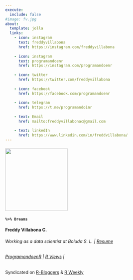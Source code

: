 ```yaml
---
execute:
  include: false
#image: fv.jpg
about:
  template: jolla
  links:
    - icon: instagram
      text: freddyvillabona
      href: https://instagram.com/freddyvillabona
      
    - icon: instagram
      text: programandoenr
      href: https://instagram.com/programandoenr
      
    - icon: twitter
      href: https://twitter.com/freddyvillabona
      
    - icon: facebook
      href: https://facebook.com/programandoenr
      
    - icon: telegram
      href: https://t.me/programandoinr
      
    - text: Email
      href: mailto:freddyvillabonac@gmail.com

    - text: linkedIn
      href: https://www.linkedin.com/in/freddvillabona/
---
```


#### ![](a.jpg){width="200"}

#### **`%>% Dreams`**

**Freddy Villabona C.**

###### Working as a data scientist at Boluda S. L. \| [Resume](https://docs.google.com/document/d/1tK3Pr6gwD0YipuBWaxsrwVTeCnOuY7V82V6s0LOSIXk/edit?usp=sharing "Resume (ES)")

###### [ProgramandoenR](https://freddyvillabona.github.io/fv/programandoenr.html) \| [R Views](https://rviews.rstudio.com/) \|

Syndicated on [R-Bloggers](https://www.r-bloggers.com/author/dreams/) & [R Weekly](https://rweekly.org/)
